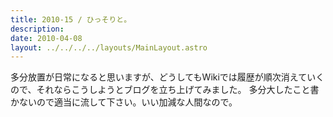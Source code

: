```yaml
---
title: 2010-15 / ひっそりと。
description: 
date: 2010-04-08
layout: ../../../../layouts/MainLayout.astro
---
```


多分放置が日常になると思いますが、どうしてもWikiでは履歴が順次消えていくので、それならこうしようとブログを立ち上げてみました。
多分大したこと書かないので適当に流して下さい。いい加減な人間なので。

